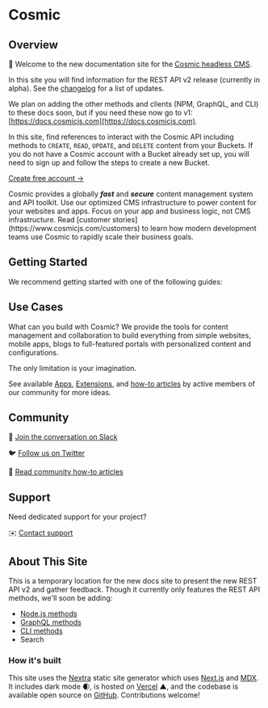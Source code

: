 
# Cosmic

<Features />

## Overview

👋 Welcome to the new documentation site for the [Cosmic headless CMS](https://www.cosmicjs.com).

In this site you will find information for the REST API v2 release (currently in alpha). See the [changelog](/api-reference/changelog) for a list of updates.

We plan on adding the other methods and clients (NPM, GraphQL, and CLI) to these docs soon, but if you need these now go to v1: [https://docs.cosmicjs.com](https://docs.cosmicjs.com).

In this site, find references to interact with the Cosmic API including methods to `CREATE`, `READ`, `UPDATE`, and `DELETE` content from your Buckets. If you do not have a Cosmic account with a Bucket already set up, you will need to sign up and follow the steps to create a new Bucket.

[Create free account →](https://app.cosmicjs.com/signup)

<Callout emoji="🚀">
  Cosmic provides a globally
  <i>
    <b>fast</b>
  </i>
  and
  <i>
    <b>secure</b>
  </i>
  content management system and API toolkit. Use our optimized CMS
  infrastructure to power content for your websites and apps. Focus on your app
  and business logic, not CMS infrastructure. Read [customer
  stories](https://www.cosmicjs.com/customers) to learn how modern development
  teams use Cosmic to rapidly scale their business goals.
</Callout>

## Getting Started

We recommend getting started with one of the following guides:

<Guides />

## Use Cases

What can you build with Cosmic? We provide the tools for content management and collaboration to build everything from simple websites, mobile apps, blogs to full-featured portals with personalized content and configurations.

<Callout>The only limitation is your imagination.</Callout>

See available [Apps](https://www.cosmicjs.com/apps), [Extensions](https://www.cosmicjs.com/extensions), and [how-to articles](https://www.cosmicjs.com/articles) by active members of our community for more ideas.

## Community

💬 [Join the conversation on Slack](https://cosmicslack.herokuapp.com/)

🐦 [Follow us on Twitter](https://twitter.com/cosmicjs)

📃 [Read community how-to articles](https://www.cosmicjs.com/articles)

## Support

Need dedicated support for your project?

✉️ [Contact support](https://www.cosmicjs.com/contact)

## About This Site

This is a temporary location for the new docs site to present the new REST API v2 and gather feedback. Though it currently only features the REST API methods, we'll soon be adding:

- [Node.js methods](https://www.npmjs.com/package/cosmicjs)
- [GraphQL methods](https://docs.cosmicjs.com/graphql-api/)
- [CLI methods](https://docs.cosmicjs.com/cli/)
- Search

### How it's built

This site uses the [Nextra](https://github.com/shuding/nextra) static site generator which uses [Next.js](https://nextjs.org/) and [MDX](https://mdxjs.com/). It includes dark mode 🌒, is hosted on [Vercel](https://vercel.com/) ▲, and the codebase is available open source on [GitHub](https://github.com/cosmicjs/cosmic-docs).
Contributions welcome!

